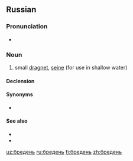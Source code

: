 ==Russian==

===Pronunciation===
* {{ru-IPA|бре́день}}

===Noun===
{{ru-noun+|бре́день|m*}}

# {{context|fishing|lang=ru}} small [[dragnet]], [[seine]] (for use in shallow water)

====Declension====
{{ru-noun-table|бре́день|m*}}

====Synonyms====
* {{l|ru|бредник}}

====See also====
* {{l|ru|невод}}
* {{l|ru|трал}}

[[uz:бредень]]
[[ru:бредень]]
[[fi:бредень]]
[[zh:бредень]]